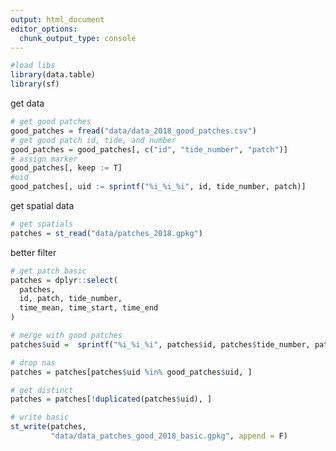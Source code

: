 ```yaml
---
output: html_document
editor_options: 
  chunk_output_type: console
---
```


```r
#load libs
library(data.table)
library(sf)
```

get data

```r
# get good patches
good_patches = fread("data/data_2018_good_patches.csv")
# get good patch id, tide, and number
good_patches = good_patches[, c("id", "tide_number", "patch")]
# assign marker
good_patches[, keep := T]
#uid
good_patches[, uid := sprintf("%i_%i_%i", id, tide_number, patch)]
```

get spatial data

```r
# get spatials
patches = st_read("data/patches_2018.gpkg")
```

better filter

```r
# get patch basic
patches = dplyr::select(
  patches, 
  id, patch, tide_number,
  time_mean, time_start, time_end
)

# merge with good patches
patches$uid =  sprintf("%i_%i_%i", patches$id, patches$tide_number, patches$patch)

# drop nas
patches = patches[patches$uid %in% good_patches$uid, ]

# get distinct
patches = patches[!duplicated(patches$uid), ]

# write basic
st_write(patches,
         "data/data_patches_good_2018_basic.gpkg", append = F)
```
